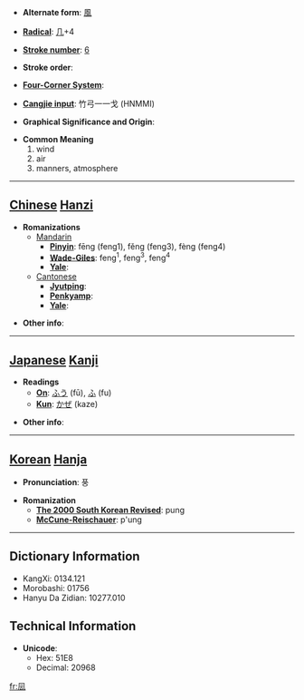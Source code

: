 * '''Alternate form''': [[風]]

* '''[[Wiktionary:Chinese radical index| Radical]]''': [[Wiktionary:Chinese radical index 几|几]]+4

* '''[[Wiktionary:Chinese total strokes index|Stroke number]]''': [[Wiktionary:Chinese total strokes index 6|6]]

* '''Stroke order''': 

* '''[[Wiktionary:Chinese four corner index|Four-Corner System]]''': 

* '''[[Wiktionary:Chinese Cangjie index|Cangjie input]]''': 竹弓一一戈 (HNMMI)

* '''Graphical Significance and Origin''': 

* '''Common Meaning'''
*#wind
*# air
*# manners, atmosphere


----

== [[Chinese]] [[Hanzi]] ==

* '''Romanizations'''
** [[Mandarin]]
*** '''[[Pinyin]]''': fēng (feng1), fěng (feng3), fèng (feng4)
*** '''[[Wade-Giles]]''': feng<sup>1</sup>, feng<sup>3</sup>, feng<sup>4</sup>
*** '''[[Yale]]''': 
**[[Cantonese]]
***'''[[Jyutping]]''':
***'''[[Penkyamp]]''': 
***'''[[Yale]]''': 

* '''Other info''': 

----

== [[Japanese]] [[Kanji]] ==

* '''Readings'''
** '''[[On]]''': [[ふう]] (fū), [[ふ]] (fu)
** '''[[Kun]]''': [[かぜ]] (kaze)

* '''Other info''':  

----

== [[Korean]] [[Hanja]] ==

* '''Pronunciation''': 풍

* '''Romanization'''
** '''[[The 2000 South Korean Revised Romanization|The 2000 South Korean Revised]]''': pung
** '''[[McCune-Reischauer]]''': p'ung

----

== Dictionary Information ==

* KangXi: 0134.121
* Morobashi: 01756
* Hanyu Da Zidian: 10277.010

== Technical Information ==

* '''Unicode''':
** Hex: 51E8
** Decimal: 20968

[[fr:凨]]